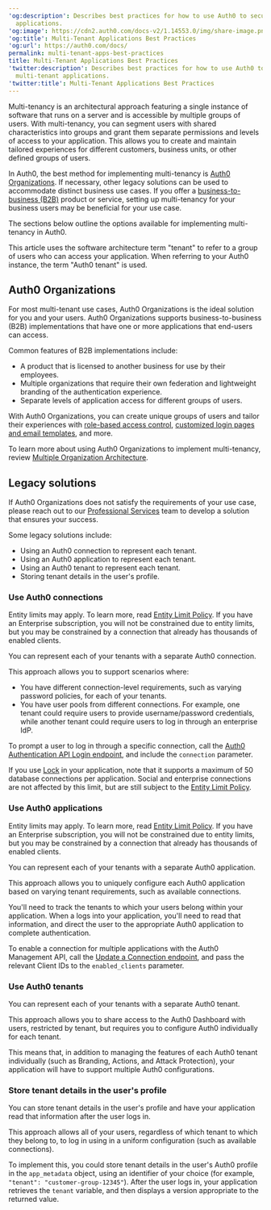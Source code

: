 ---
'og:description': Describes best practices for how to use Auth0 to secure your multi-tenant
  applications.
'og:image': https://cdn2.auth0.com/docs-v2/1.14553.0/img/share-image.png
'og:title': Multi-Tenant Applications Best Practices
'og:url': https://auth0.com/docs/
permalink: multi-tenant-apps-best-practices
title: Multi-Tenant Applications Best Practices
'twitter:description': Describes best practices for how to use Auth0 to secure your
  multi-tenant applications.
'twitter:title': Multi-Tenant Applications Best Practices
---
Multi-tenancy is an architectural approach featuring a single instance of software that runs on a server and is accessible by multiple groups of users. With multi-tenancy, you can segment users with shared characteristics into groups and grant them separate permissions and levels of access to your application. This allows you to create and maintain tailored experiences for different customers, business units, or other defined groups of users.

In Auth0, the best method for implementing multi-tenancy is [Auth0 Organizations](/docs/manage-users/organizations/organizations-overview). If necessary, other legacy solutions can be used to accommodate distinct business use cases. If you offer a [business-to-business (B2B)](/docs/get-started/architecture-scenarios/business-to-business) product or service, setting up multi-tenancy for your business users may be beneficial for your use case.

The sections below outline the options available for implementing multi-tenancy in Auth0.

<Warning>

This article uses the software architecture term "tenant" to refer to a group of users who can access your application. When referring to your Auth0 instance, the term "Auth0 tenant" is used.

</Warning>

## Auth0 Organizations

For most multi-tenant use cases, Auth0 Organizations is the ideal solution for you and your users. Auth0 Organizations supports business-to-business (B2B) implementations that have one or more applications that end-users can access.

Common features of B2B implementations include:

* A product that is licensed to another business for use by their employees.
* Multiple organizations that require their own federation and lightweight branding of the authentication experience.
* Separate levels of application access for different groups of users.

With Auth0 Organizations, you can create unique groups of users and tailor their experiences with [role-based access control](/docs/manage-users/access-control/rbac), [customized login pages and email templates](/docs/manage-users/organizations/create-first-organization#customize-prompts-and-email-templates), and more.

To learn more about using Auth0 Organizations to implement multi-tenancy, review [Multiple Organization Architecture](/docs/get-started/architecture-scenarios/multiple-organization-architecture).

## Legacy solutions

If Auth0 Organizations does not satisfy the requirements of your use case, please reach out to our [Professional Services](/docs/get-started/professional-services) team to develop a solution that ensures your success.

Some legacy solutions include:

* Using an Auth0 connection to represent each tenant.
* Using an Auth0 application to represent each tenant.
* Using an Auth0 tenant to represent each tenant.
* Storing tenant details in the user's profile.

### Use Auth0 connections

<Callout icon="file-lines" color="#0EA5E9" iconType="regular">

Entity limits may apply. To learn more, read [Entity Limit Policy](/docs/troubleshoot/customer-support/operational-policies/entity-limit-policy). If you have an Enterprise subscription, you will not be constrained due to entity limits, but you may be constrained by a connection that already has thousands of enabled clients.

</Callout>

You can represent each of your tenants with a separate Auth0 connection.

This approach allows you to support scenarios where:

* You have different connection-level requirements, such as varying password policies, for each of your tenants.
* You have user pools from different connections. For example, one tenant could require users to provide username/password credentials, while another tenant could require users to log in through an enterprise <Tooltip tip="Identity Provider (IdP): Service that stores and manages digital identities." cta="View Glossary" href="/docs/glossary?term=IdP">IdP</Tooltip>.

To prompt a user to log in through a specific connection, call the [Auth0 Authentication API Login endpoint](https://auth0.com/docs/api/authentication#login), and include the `connection` parameter.

<Warning>

If you use [Lock](/docs/libraries#lock) in your application, note that it supports a maximum of 50 database connections per application. Social and enterprise connections are not affected by this limit, but are still subject to the [Entity Limit Policy](/docs/troubleshoot/customer-support/operational-policies/entity-limit-policy).

</Warning>

### Use Auth0 applications

<Callout icon="file-lines" color="#0EA5E9" iconType="regular">

Entity limits may apply. To learn more, read [Entity Limit Policy](/docs/troubleshoot/customer-support/operational-policies/entity-limit-policy). If you have an Enterprise subscription, you will not be constrained due to entity limits, but you may be constrained by a connection that already has thousands of enabled clients.

</Callout>

You can represent each of your tenants with a separate Auth0 application.

This approach allows you to uniquely configure each Auth0 application based on varying tenant requirements, such as available connections.

You'll need to track the tenants to which your users belong within your application. When a logs into your application, you'll need to read that information, and direct the user to the appropriate Auth0 application to complete authentication.

To enable a connection for multiple applications with the Auth0 <Tooltip tip="Management API: A product to allow customers to perform administrative tasks." cta="View Glossary" href="/docs/glossary?term=Management+API">Management API</Tooltip>, call the [Update a Connection endpoint](https://auth0.com/docs/api/management/v2/#!/Connections/patch_connections_by_id), and pass the relevant <Tooltip tip="Client ID: Identification value given to your registered resource from Auth0." cta="View Glossary" href="/docs/glossary?term=Client+IDs">Client IDs</Tooltip> to the `enabled_clients` parameter.

### Use Auth0 tenants

You can represent each of your tenants with a separate Auth0 tenant.

This approach allows you to share access to the <Tooltip tip="Auth0 Dashboard: Auth0's main product to configure your services." cta="View Glossary" href="/docs/glossary?term=Auth0+Dashboard">Auth0 Dashboard</Tooltip> with users, restricted by tenant, but requires you to configure Auth0 individually for each tenant.

This means that, in addition to managing the features of each Auth0 tenant individually (such as Branding, Actions, and <Tooltip tip="Attack Protection: Features that Auth0 provides to detect and mitigate attacks, including brute-force protection, suspicious IP throttling, breached password detection, bot detection, and adaptive multi-factor authentication." cta="View Glossary" href="/docs/glossary?term=Attack+Protection">Attack Protection</Tooltip>), your application will have to support multiple Auth0 configurations.

### Store tenant details in the user's profile

You can store tenant details in the user's profile and have your application read that information after the user logs in.

This approach allows all of your users, regardless of which tenant to which they belong to, to log in using in a uniform configuration (such as available connections).

To implement this, you could store tenant details in the user's Auth0 profile in the `app_metadata` object, using an identifier of your choice (for example, `"tenant": "customer-group-12345"`). After the user logs in, your application retrieves the `tenant` variable, and then displays a version appropriate to the returned value.